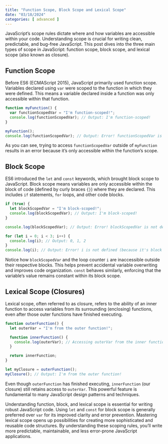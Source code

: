 ```yaml
---
title: "Function Scope, Block Scope and Lexical Scope"
date: "03/18/2024"
categories: [ advanced ]
---
```


JavaScript's scope rules dictate where and how variables are accessible within your code.  Understanding scope is crucial for writing clean, predictable, and bug-free JavaScript. This post dives into the three main types of scope in JavaScript: function scope, block scope, and lexical scope (also known as closure).

## Function Scope

Before ES6 (ECMAScript 2015), JavaScript primarily used function scope.  Variables declared using `var` were scoped to the function in which they were defined.  This means a variable declared inside a function was only accessible within that function.

```javascript
function myFunction() {
  var functionScopedVar = "I'm function-scoped!";
  console.log(functionScopedVar); // Output: I'm function-scoped!
}

myFunction();
console.log(functionScopedVar); // Output: Error! functionScopedVar is not defined
```

As you can see, trying to access `functionScopedVar` outside of `myFunction` results in an error because it's only accessible within the function's scope.


## Block Scope

ES6 introduced the `let` and `const` keywords, which brought block scope to JavaScript. Block scope means variables are only accessible within the block of code (defined by curly braces `{}`) where they are declared.  This includes `if` statements, `for` loops, and other code blocks.

```javascript
if (true) {
  let blockScopedVar = "I'm block-scoped!";
  console.log(blockScopedVar); // Output: I'm block-scoped!
}

console.log(blockScopedVar); // Output: Error! blockScopedVar is not defined

for (let i = 0; i < 3; i++) {
  console.log(i); // Output: 0, 1, 2
}
console.log(i); // Output: Error! i is not defined (because it's block scoped)
```

Notice how `blockScopedVar` and the loop counter `i` are inaccessible outside their respective blocks.  This helps prevent accidental variable overwriting and improves code organization.  `const` behaves similarly, enforcing that the variable's value remains constant within its block scope.


## Lexical Scope (Closures)

Lexical scope, often referred to as closure, refers to the ability of an inner function to access variables from its surrounding (enclosing) functions, even after those outer functions have finished executing.

```javascript
function outerFunction() {
  let outerVar = "I'm from the outer function!";

  function innerFunction() {
    console.log(outerVar); // Accessing outerVar from the inner function
  }

  return innerFunction;
}

let myClosure = outerFunction();
myClosure(); // Output: I'm from the outer function!
```

Even though `outerFunction` has finished executing, `innerFunction` (our closure) still retains access to `outerVar`. This powerful feature is fundamental to many JavaScript design patterns and techniques.

Understanding function, block, and lexical scope is essential for writing robust JavaScript code.  Using `let` and `const` for block scope is generally preferred over `var` for its improved clarity and error prevention.  Mastering lexical scope opens up possibilities for creating more sophisticated and reusable code structures.  By understanding these scoping rules, you'll write more predictable, maintainable, and less error-prone JavaScript applications.

